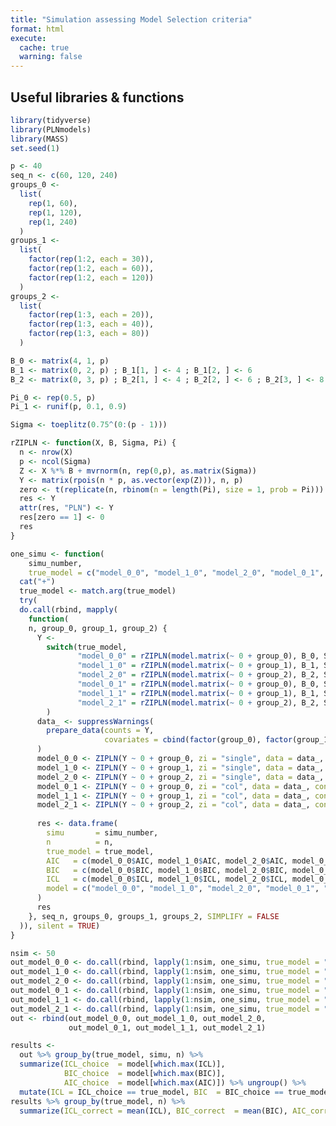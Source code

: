```yaml
---
title: "Simulation assessing Model Selection criteria"
format: html
execute: 
  cache: true
  warning: false
---
```


## Useful libraries & functions

```r
library(tidyverse)
library(PLNmodels)
library(MASS)
set.seed(1)
```

```r
p <- 40
seq_n <- c(60, 120, 240)
groups_0 <- 
  list(
    rep(1, 60),
    rep(1, 120),
    rep(1, 240)
  )
groups_1 <- 
  list(
    factor(rep(1:2, each = 30)),
    factor(rep(1:2, each = 60)),
    factor(rep(1:2, each = 120))
  )
groups_2 <- 
  list(
    factor(rep(1:3, each = 20)),
    factor(rep(1:3, each = 40)),
    factor(rep(1:3, each = 80))
  )

B_0 <- matrix(4, 1, p)
B_1 <- matrix(0, 2, p) ; B_1[1, ] <- 4 ; B_1[2, ] <- 6
B_2 <- matrix(0, 3, p) ; B_2[1, ] <- 4 ; B_2[2, ] <- 6 ; B_2[3, ] <- 8

Pi_0 <- rep(0.5, p)
Pi_1 <- runif(p, 0.1, 0.9)

Sigma <- toeplitz(0.75^(0:(p - 1)))
```

```r
rZIPLN <- function(X, B, Sigma, Pi) {
  n <- nrow(X)
  p <- ncol(Sigma)
  Z <- X %*% B + mvrnorm(n, rep(0,p), as.matrix(Sigma))
  Y <- matrix(rpois(n * p, as.vector(exp(Z))), n, p)
  zero <- t(replicate(n, rbinom(n = length(Pi), size = 1, prob = Pi)))
  res <- Y
  attr(res, "PLN") <- Y
  res[zero == 1] <- 0
  res
}
```

```r
one_simu <- function(
    simu_number, 
    true_model = c("model_0_0", "model_1_0", "model_2_0", "model_0_1", "model_1_1", "model_2_1")) {
  cat("+")
  true_model <- match.arg(true_model)
  try(
  do.call(rbind, mapply(
    function(
    n, group_0, group_1, group_2) {
      Y <- 
        switch(true_model,
               "model_0_0" = rZIPLN(model.matrix(~ 0 + group_0), B_0, Sigma, Pi_0),
               "model_1_0" = rZIPLN(model.matrix(~ 0 + group_1), B_1, Sigma, Pi_0),
               "model_2_0" = rZIPLN(model.matrix(~ 0 + group_2), B_2, Sigma, Pi_0),
               "model_0_1" = rZIPLN(model.matrix(~ 0 + group_0), B_0, Sigma, Pi_1),
               "model_1_1" = rZIPLN(model.matrix(~ 0 + group_1), B_1, Sigma, Pi_1),
               "model_2_1" = rZIPLN(model.matrix(~ 0 + group_2), B_2, Sigma, Pi_1)
        )
      data_ <- suppressWarnings(
        prepare_data(counts = Y, 
                     covariates = cbind(factor(group_0), factor(group_1), factor(group_2))) 
      )
      model_0_0 <- ZIPLN(Y ~ 0 + group_0, zi = "single", data = data_, control = ZIPLN_param(trace = 0))
      model_1_0 <- ZIPLN(Y ~ 0 + group_1, zi = "single", data = data_, control = ZIPLN_param(trace = 0))
      model_2_0 <- ZIPLN(Y ~ 0 + group_2, zi = "single", data = data_, control = ZIPLN_param(trace = 0))
      model_0_1 <- ZIPLN(Y ~ 0 + group_0, zi = "col", data = data_, control = ZIPLN_param(trace = 0))
      model_1_1 <- ZIPLN(Y ~ 0 + group_1, zi = "col", data = data_, control = ZIPLN_param(trace = 0))
      model_2_1 <- ZIPLN(Y ~ 0 + group_2, zi = "col", data = data_, control = ZIPLN_param(trace = 0))
      
      res <- data.frame(
        simu       = simu_number,
        n          = n,
        true_model = true_model,
        AIC   = c(model_0_0$AIC, model_1_0$AIC, model_2_0$AIC, model_0_1$AIC, model_1_1$AIC, model_2_1$AIC), 
        BIC   = c(model_0_0$BIC, model_1_0$BIC, model_2_0$BIC, model_0_1$BIC, model_1_1$BIC, model_2_1$BIC), 
        ICL   = c(model_0_0$ICL, model_1_0$ICL, model_2_0$ICL, model_0_1$ICL, model_1_1$ICL, model_2_1$ICL), 
        model = c("model_0_0", "model_1_0", "model_2_0", "model_0_1", "model_1_1", "model_2_1")
      )
      res
    }, seq_n, groups_0, groups_1, groups_2, SIMPLIFY = FALSE
  )), silent = TRUE)
}
```

```r
nsim <- 50
out_model_0_0 <- do.call(rbind, lapply(1:nsim, one_simu, true_model = "model_0_0"))
out_model_1_0 <- do.call(rbind, lapply(1:nsim, one_simu, true_model = "model_1_0"))
out_model_2_0 <- do.call(rbind, lapply(1:nsim, one_simu, true_model = "model_2_0"))
out_model_0_1 <- do.call(rbind, lapply(1:nsim, one_simu, true_model = "model_0_1"))
out_model_1_1 <- do.call(rbind, lapply(1:nsim, one_simu, true_model = "model_1_1"))
out_model_2_1 <- do.call(rbind, lapply(1:nsim, one_simu, true_model = "model_2_1"))
out <- rbind(out_model_0_0, out_model_1_0, out_model_2_0,
             out_model_0_1, out_model_1_1, out_model_2_1)
```

```r
results <- 
  out %>% group_by(true_model, simu, n) %>% 
  summarize(ICL_choice  = model[which.max(ICL)],
            BIC_choice  = model[which.max(BIC)],
            AIC_choice  = model[which.max(AIC)]) %>% ungroup() %>% 
  mutate(ICL = ICL_choice == true_model, BIC  = BIC_choice == true_model, AIC = AIC_choice == true_model)
results %>% group_by(true_model, n) %>% 
  summarize(ICL_correct = mean(ICL), BIC_correct  = mean(BIC), AIC_correct = mean(AIC))
```
